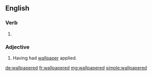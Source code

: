 ==English==

===Verb===
{{head|en|verb form}}

# {{en-past of|wallpaper}}

===Adjective===
{{en-adj}}

# Having had [[wallpaper]] applied.

[[de:wallpapered]]
[[fr:wallpapered]]
[[mg:wallpapered]]
[[simple:wallpapered]]